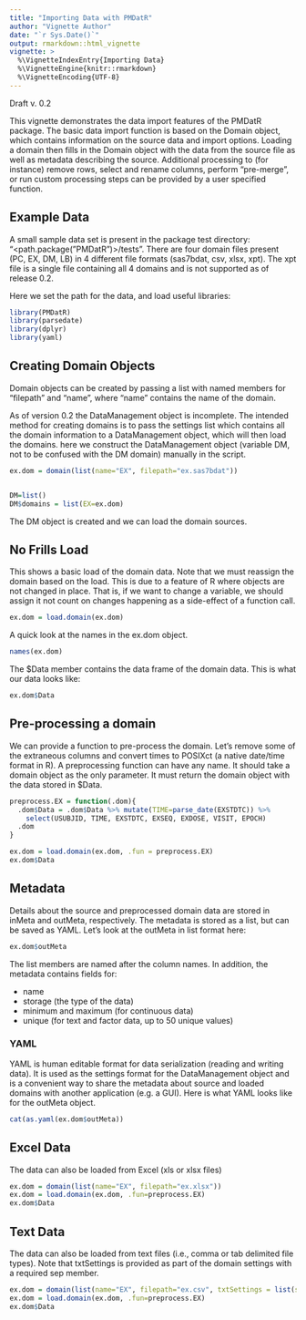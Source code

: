 ```yaml
---
title: "Importing Data with PMDatR"
author: "Vignette Author"
date: "`r Sys.Date()`"
output: rmarkdown::html_vignette
vignette: >
  %\VignetteIndexEntry{Importing Data}
  %\VignetteEngine{knitr::rmarkdown}
  %\VignetteEncoding{UTF-8}
---
```


Draft v. 0.2

This vignette demonstrates the data import features of the PMDatR package.  The basic data import function is based on the Domain object, which contains information on the source data and import options.  Loading a domain then fills in the Domain object with the data from the source file as well as metadata describing the source.  Additional processing to (for instance) remove rows, select and rename columns, perform "pre-merge", or run custom processing steps can be provided by a user specified function.

## Example Data

A small sample data set is present in the package test directory: "<path.package("PMDatR")>/tests".  There are four domain files present (PC, EX, DM, LB) in 4 different file formats (sas7bdat, csv, xlsx, xpt).  The xpt file is a single file containing all 4 domains and is not supported as of release 0.2.

Here we set the path for the data, and load useful libraries:
```r
library(PMDatR)
library(parsedate)
library(dplyr)
library(yaml)
```


## Creating Domain Objects

Domain objects can be created by passing a list with named members for "filepath" and "name", where "name" contains the name of the domain.

As of version 0.2 the DataManagement object is incomplete.  The intended method for creating domains is to pass the settings list which contains all the domain information to a DataManagement object, which will then load the domains.  here we construct the DataManagement object (variable DM, not to be confused with the DM domain) manually in the script.

```r

ex.dom = domain(list(name="EX", filepath="ex.sas7bdat")) 


DM=list() 
DM$domains = list(EX=ex.dom)
```


The DM object is created and we can load the domain sources.

## No Frills Load

This shows a basic load of the domain data.  Note that we must reassign the domain based on the load.  This is due to a feature of R where objects are not changed in place.  That is, if we want to change a variable, we should assign it not count on changes happening as a side-effect of a function call.

```r
ex.dom = load.domain(ex.dom)
```

A quick look at the names in the ex.dom object.

```r
names(ex.dom)
```

The $Data member contains the data frame of the domain data.  This is what our data looks like:

```r
ex.dom$Data
```

## Pre-processing a domain

We can provide a function to pre-process the domain.  Let's remove some of the extraneous columns and convert times to POSIXct (a native date/time format in R).  A preprocessing function can have any name.  It should take a domain object as the only parameter.  It must return the domain object with the data stored in $Data.

```r
preprocess.EX = function(.dom){
  .dom$Data = .dom$Data %>% mutate(TIME=parse_date(EXSTDTC)) %>% 
    select(USUBJID, TIME, EXSTDTC, EXSEQ, EXDOSE, VISIT, EPOCH)
  .dom
}

ex.dom = load.domain(ex.dom, .fun = preprocess.EX)
ex.dom$Data
```

## Metadata

Details about the source and preprocessed domain data are stored in inMeta and outMeta, respectively.  The metadata is stored as a list, but can be saved as YAML.  Let's look at the outMeta in list format here:
```r
ex.dom$outMeta
```

The list members are named after the column names.  In addition, the metadata contains fields for:

* name
* storage (the type of the data)
* minimum and maximum (for continuous data)
* unique (for text and factor data, up to 50 unique values)

### YAML

YAML is human editable format for data serialization (reading and writing data).  It is used as the settings format for the DataManagement object and is a convenient way to share the metadata about source and loaded domains with another application (e.g. a GUI).  Here is what YAML looks like for the outMeta object.
```r
cat(as.yaml(ex.dom$outMeta))
```


## Excel Data

The data can also be loaded from Excel (xls or xlsx files)
```r
ex.dom = domain(list(name="EX", filepath="ex.xlsx")) 
ex.dom = load.domain(ex.dom, .fun=preprocess.EX)
ex.dom$Data
```

## Text Data

The data can also be loaded from text files (i.e., comma or tab delimited file types).  Note that txtSettings is provided as part of the domain settings with a required sep member.
```r

ex.dom = domain(list(name="EX", filepath="ex.csv", txtSettings = list(sep=",", header=T))) 
ex.dom = load.domain(ex.dom, .fun=preprocess.EX)
ex.dom$Data
```
